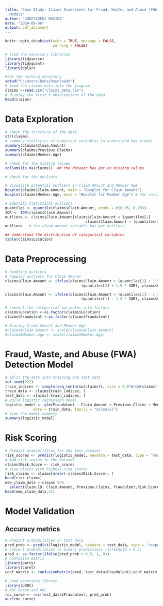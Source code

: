 ---
title: 'Case Study: Claims Assessment for Fraud, Waste, and Abuse (FWA) Using Mathematical
  Models'
author: "JUDETADEUS MASIKA"
date: "2024-09-06"
output: pdf_document
---

```{r setup, include=FALSE}
knitr::opts_chunk$set(echo = TRUE, message = FALSE,
                      warning = FALSE)
```


```{r}
# load the necessary libraries 
library(tidyverse)
library(tidyquant)
library(dplyr)
```


```{r}
#set the working directory
setwd("C:/Users/Baha/Downloads")
# load the claims data into the program
claims <-read.csv("Claims_Data.csv")
# display the first 6 observations of the data
head(claims)
```

# Data Exploration

```{r}
# Check the structure of the data
str(claims)
# summary statistics of numerical variables to understand key trends
summary(claims$Claim.Amount)
summary(claims$Previous.Claims)
summary(claims$Member.Age)
```

```{r}
# check for the missing values
colSums(is.na(claims))  ## the dataset has got no missing values
```

```{r}
# check for the outliers

# Visualize potential outliers in Claim Amount and Member Age
boxplot(claims$Claim.Amount, main = "Boxplot for Claim Amount")
boxplot(claims$Member.Age, main = "Boxplot for Member Age") # the variable age has no outliers present

# Identify statistical outliers
quantiles <- quantile(claims$Claim.Amount, probs = c(0.05, 0.95))
IQR <- IQR(claims$Claim.Amount)
outliers <- claims$Claim.Amount[claims$Claim.Amount < (quantiles[1] - 1.5 * IQR) |
                                     claims$Claim.Amount > (quantiles[2] + 1.5 * IQR)]
outliers   # the claim amount variable has got outliers 
```

```{r}
## understand the distribution of categorical variables
table(claims$Location)
```

# Data Preprocessing

```{r}
# handling outliers
# Capping outliers for Claim Amount
claims$Claim.Amount <- ifelse(claims$Claim.Amount > (quantiles[2] + 1.5 * IQR),
                                   (quantiles[2] + 1.5 * IQR), claims$Claim.Amount)

claims$Claim.Amount <- ifelse(claims$Claim.Amount < (quantiles[1] - 1.5 * IQR),
                                   (quantiles[1] - 1.5 * IQR), claims$Claim.Amount)
```

```{r}
# convert the categorical variables into factors
claims$Location <-as.factor(claims$Location)
claims$Fraudulent <-as.factor(claims$Fraudulent)
```

```{r}
# Scaling Claim Amount and Member Age
#claims$Claim.Amount <- scale(claims$Claim.Amount)
#claims$Member.Age <- scale(claims$Member.Age)
```


# Fraud, Waste, and Abuse (FWA) Detection Model


```{r}
# Split the data into training and test sets
set.seed(222)
train_indices <- sample(seq_len(nrow(claims)), size = 0.8*nrow(claims))
train_data <- claims[train_indices, ]
test_data <- claims[-train_indices, ]
# Build logistic regression model
logistic_model <- glm(Fraudulent ~ Claim.Amount + Previous.Claims + Member.Age + Location, 
             data = train_data, family = "binomial")
# View the model summary
summary(logistic_model)
```

# Risk Scoring


```{r}
# Predict probabilities for the test dataset
risk_scores <- predict(logistic_model, newdata = test_data, type = "response")
# Add risk scores to the dataset
claims$Risk.Score <- risk_scores
# View claims with highest risk scores
risk_claims <- claims[order(-claims$Risk.Score), ]
head(risk_claims)
new_claim_data <-claims %>% 
  select(Claim.ID, Claim.Amount, Previous.Claims, Fraudulent,Risk.Score)
head(new_claim_data,15)
```

# Model Validation

## Accuracy metrics

```{r}
# Predict probabilities on test data
pred_prob <- predict(logistic_model, newdata = test_data, type = "response")
# Convert probabilities to binary predictions (threshold = 0.5)
pred <- as.factor(ifelse(pred_prob > 0.5, 1, 0))
# Confusion matrix
library(party)
library(caret)
conf_matrix <- confusionMatrix(pred, test_data$Fraudulent);conf_matrix
```


```{r}
# Load necessary library
library(pROC)
# ROC curve and AUC
roc_curve <- roc(test_data$Fraudulent, pred_prob)
auc(roc_curve)
```